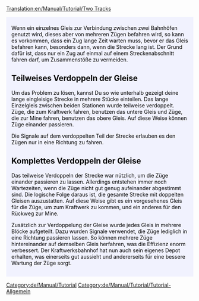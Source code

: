 [[Translation:en/Manual/Tutorial/Two Tracks]]

{{en/Manual/Tutorial/Tabs|2|2
|de/Manual/Tutorial/Zwei Bahnsteige|1. Zwei Bahnsteige<!--
-->|de/Manual/Tutorial/Zwei Gleise|2. Zwei Gleise}}
<div style="padding:.5em 1em 1em 1em; border-top:none; background-color:#f1f2fe; color:#000;">
{{de/Manual/Tutorial}}
Wenn ein einzelnes Gleis zur Verbindung zwischen zwei Bahnhöfen genutzt wird, dieses aber von mehreren Zügen befahren wird, so kann es vorkommen, dass ein Zug lange Zeit warten muss, bevor er das Gleis befahren kann, besonders dann, wenn die Strecke lang ist. Der Grund dafür ist, dass nur ein Zug auf einmal auf einem Streckenabschnitt fahren darf, um Zusammenstöße zu vermeiden.

== Teilweises Verdoppeln der Gleise ==
Um das Problem zu lösen, kannst Du so wie unterhalb gezeigt deine lange eingleisige Strecke in mehrere Stücke einteilen.
{{en/Manual/Phototable|[[File:en/Manual/Tutorial/PartlyDoubleTracks.png|400px]]|Teilweise Verdoppelung der Gleise.|none}}
Das lange Einzelgleis zwischen beiden Stationen wurde teilweise verdoppelt. Züge, die zum Kraftwerk fahren, benutzen das untere Gleis und Züge, die zur Mine fahren, benutzen das obere Gleis. Auf diese Weise können Züge einander passieren.

Die Signale auf dem verdoppelten Teil der Strecke erlauben es den Zügen nur in eine Richtung zu fahren.

== Komplettes Verdoppeln der Gleise ==
Das teilweise Verdoppeln der Strecke war nützlich, um die Züge einander passieren zu lassen. Allerdings entstehen immer noch Wartezeiten, wenn die Züge nicht gut genug aufeinander abgestimmt sind. Die logische Folge daraus ist, die gesamte Strecke mit doppelten Gleisen auszustatten.
{{en/Manual/Phototable|[[File:en/Manual/Tutorial/FullyDoubleTracks.png|400px]]|Die komplette Strecke wurde mit doppelten Gleisen ausgebaut.|none}}
Auf diese Weise gibt es ein vorgesehenes Gleis für die Züge, um zum Kraftwerk zu kommen, und ein anderes für den Rückweg zur Mine.

Zusätzlich zur Verdoppelung der Gleise wurde jedes Gleis in mehrere Blöcke aufgeteilt. Dazu wurden Signale verwendet, die Züge lediglich in eine Richtung passieren lassen. So können mehrere Züge hintereinander auf demselben Gleis herfahren, was die Effizienz enorm verbessert. Der Kraftwerksbahnhof hat nun auch sein eigenes Depot erhalten, was einerseits gut aussieht und andererseits für eine bessere Wartung der Züge sorgt.
</div>

[[Category:de/Manual/Tutorial]]
[[Category:de/Manual/Tutorial/Tutorial-Allgemein]]